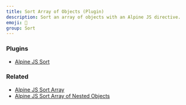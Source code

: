 ```yaml
---
title: Sort Array of Objects (Plugin)
description: Sort an array of objects with an Alpine JS directive.
emoji: 🐑
group: Sort
---
```


### Plugins

- [Alpine JS Sort](https://github.com/markmead/alpinejs-sort)

### Related

- [Alpine JS Sort Array](/components/sort)
- [Alpine JS Sort Array of Nested Objects](/components/sort-objects-nested)
